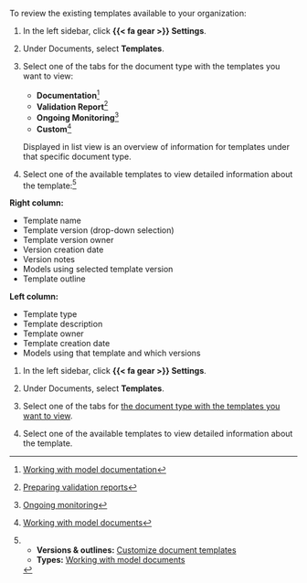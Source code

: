 :::: {.content-visible unless-format="revealjs"}
To review the existing templates available to your organization:

1. In the left sidebar, click **{{< fa gear >}} Settings**.

1. Under Documents, select **Templates**.

1. Select one of the tabs for the document type with the templates you want to view:

   - **Documentation**^[[Working with model documentation](/guide/model-documentation/working-with-model-documentation.qmd)]
   - **Validation Report**^[[Preparing validation reports](/guide/model-validation/preparing-validation-reports.qmd)]
   - **Ongoing Monitoring**^[[Ongoing monitoring](/guide/monitoring/ongoing-monitoring.qmd)]
   - **Custom**^[[Working with model documents](/guide/templates/working-with-model-documents.qmd)]

   Displayed in list view is an overview of information for templates under that specific document type.

1. Select one of the available templates to view detailed information about the template:[^template-info]

:::: {.flex .flex-wrap .justify-around}

::: {.w-40-ns}

**Right column:**

- Template name
- Template version (drop-down selection)
- Template version owner
- Version creation date
- Version notes
- Models using selected template version
- Template outline
:::

::: {.w-40-ns}

**Left column:**

- Template type
- Template description
- Template owner
- Template creation date
- Models using that template and which versions

:::

::::


<!-- FOOTNOTES -->

[^template-info]:

   - **Versions & outlines:** [Customize document templates](/guide/templates/customize-document-templates.qmd#edit-template-outlines)
   - **Types:** [Working with model documents](/guide/templates/working-with-model-documents.qmd)


::::

:::: {.content-hidden unless-format="revealjs"}
1. In the left sidebar, click **{{< fa gear >}} Settings**.

1. Under Documents, select **Templates**.

1. Select one of the tabs for [the document type with the templates you want to view](/guide/templates/working-with-model-documents.qmd){target="blank"}.

1. Select one of the available templates to view detailed information about the template.

::::